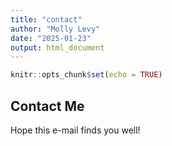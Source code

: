 ```yaml
---
title: "contact"
author: "Molly Levy"
date: "2025-01-23"
output: html_document
---
```


```r
knitr::opts_chunk$set(echo = TRUE)
```

## Contact Me

Hope this e-mail finds you well!